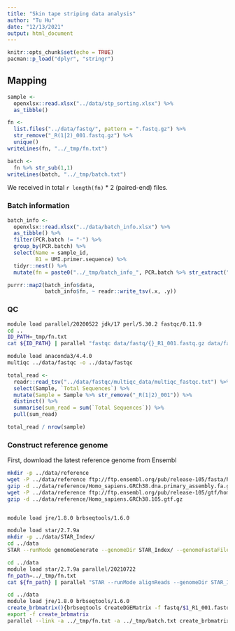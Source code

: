 ```yaml
---
title: "Skin tape striping data analysis"
author: "Tu Hu"
date: "12/13/2021"
output: html_document
---
```


```r
knitr::opts_chunk$set(echo = TRUE)
pacman::p_load("dplyr", "stringr")
```

## Mapping

```r
sample <-
  openxlsx::read.xlsx("../data/stp_sorting.xlsx") %>% 
  as_tibble()

fn <- 
  list.files("../data/fastq/", pattern = ".fastq.gz") %>% 
  str_remove("_R(1|2)_001.fastq.gz") %>% 
  unique()
writeLines(fn, "../_tmp/fn.txt")

batch <-
  fn %>% str_sub(1,1)
writeLines(batch, "../_tmp/batch.txt")  
```

We received in total `r length(fn)` * 2 (paired-end) files.

### Batch information
```r
batch_info <- 
  openxlsx::read.xlsx("../data/batch_info.xlsx") %>% 
  as_tibble() %>% 
  filter(PCR.batch != "-") %>% 
  group_by(PCR.batch) %>% 
  select(Name = sample_id, 
         B1 = UMI.primer.sequence) %>% 
  tidyr::nest() %>% 
  mutate(fn = paste0("../_tmp/batch_info_", PCR.batch %>% str_extract("\\d{1}"), ".txt"))

purrr::map2(batch_info$data,
            batch_info$fn, ~ readr::write_tsv(.x, .y))
```


### QC

```bash
module load parallel/20200522 jdk/17 perl/5.30.2 fastqc/0.11.9
cd ..
ID_PATH=_tmp/fn.txt
cat ${ID_PATH} | parallel "fastqc data/fastq/{}_R1_001.fastq.gz data/fastq/{}_R2_001.fastq.gz -o data/fastqc"

```

```bash
module load anaconda3/4.4.0
multiqc ../data/fastqc -o ../data/fastqc
```

```r
total_read <- 
  readr::read_tsv("../data/fastqc/multiqc_data/multiqc_fastqc.txt") %>% 
  select(Sample, `Total Sequences`) %>% 
  mutate(Sample = Sample %>% str_remove("_R(1|2)_001")) %>% 
  distinct() %>% 
  summarise(sum_read = sum(`Total Sequences`)) %>% 
  pull(sum_read)

total_read / nrow(sample)
```

### Construct reference genome

First, download the latest reference genome from Ensembl

```bash
mkdir -p ../data/reference
wget -P ../data/reference ftp://ftp.ensembl.org/pub/release-105/fasta/homo_sapiens/dna/Homo_sapiens.GRCh38.dna.primary_assembly.fa.gz
gzip -d ../data/reference/Homo_sapiens.GRCh38.dna.primary_assembly.fa.gz
wget -P ../data/reference ftp://ftp.ensembl.org/pub/release-105/gtf/homo_sapiens/Homo_sapiens.GRCh38.105.gtf.gz
gzip -d ../data/reference/Homo_sapiens.GRCh38.105.gtf.gz
```

```bash
```


```bash
module load jre/1.8.0 brbseqtools/1.6.0
```

```bash
module load star/2.7.9a
mkdir -p ../data/STAR_Index/
cd ../data
STAR --runMode genomeGenerate --genomeDir STAR_Index/ --genomeFastaFiles reference/Homo_sapiens.GRCh38.dna.primary_assembly.fa --sjdbGTFfile reference/Homo_sapiens.GRCh38.105.gtf --runThreadN 30
```

```bash
cd ../data
module load star/2.7.9a parallel/20210722
fn_path=../_tmp/fn.txt
cat ${fn_path} | parallel "STAR --runMode alignReads --genomeDir STAR_Index/ --outFilterMultimapNmax 1 --readFilesCommand zcat --outSAMtype BAM Unsorted --outFileNamePrefix BAM/{} --readFilesIn fastq/{}_R2_001.fastq.gz --runThreadN 8"
```

```bash
cd ../data
module load jre/1.8.0 brbseqtools/1.6.0
create_brbmatrix(){brbseqtools CreateDGEMatrix -f fastq/$1_R1_001.fastq.gz -b BAM/$1Aligned.out.bam -c ../_tmp/batch_info_$2.txt -gtf reference/Homo_sapiens.GRCh38.105.gtf -p B???????????????????? -o $1;}
export -f create_brbmatrix
parallel --link -a ../_tmp/fn.txt -a ../_tmp/batch.txt create_brbmatrix
```



